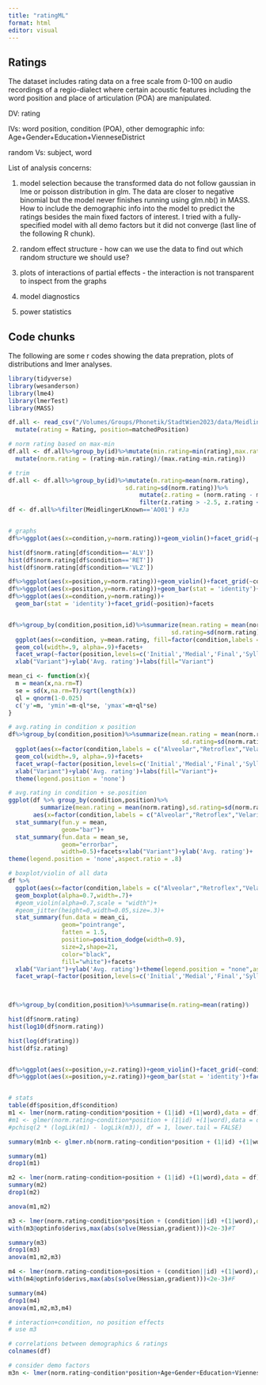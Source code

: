 ```yaml
---
title: "ratingML"
format: html
editor: visual
---
```


## Ratings

The dataset includes rating data on a free scale from 0-100 on audio recordings of a regio-dialect where certain acoustic features including the word position and place of articulation (POA) are manipulated.

DV: rating

IVs: word position, condition (POA), other demographic info: Age+Gender+Education+VienneseDistrict

random Vs: subject, word

List of analysis concerns:

1.  model selection because the transformed data do not follow gaussian in lme or poisson distribution in glm. The data are closer to negative binomial but the model never finishes running using glm.nb() in MASS.
How to include the demographic info into the model to predict the ratings besides the main fixed factors of interest.
I tried with a fully-specified model with all demo factors but it did not converge (last line of the following R chunk).

2.  random effect structure - how can we use the data to find out which random structure we should use?
3. plots of interactions of partial effects - the interaction is not transparent to inspect from the graphs
4. model diagnostics
5. power statistics

## Code chunks

The following are some r codes showing the data prepration, plots of distributions and lmer analyses.

```r
library(tidyverse)
library(wesanderson)
library(lme4)
library(lmerTest)
library(MASS)

df.all <- read_csv("/Volumes/Groups/Phonetik/StadtWien2023/data/MeidlingerLDataWithPositionFULLandENGLISH.csv")%>%
  mutate(rating = Rating, position=matchedPosition)

# norm rating based on max-min
df.all <- df.all%>%group_by(id)%>%mutate(min.rating=min(rating),max.rating=max(rating))%>%
  mutate(norm.rating = (rating-min.rating)/(max.rating-min.rating))

# trim
df.all <- df.all%>%group_by(id)%>%mutate(m.rating=mean(norm.rating),
                                 sd.rating=sd(norm.rating))%>%
                                     mutate(z.rating = (norm.rating - m.rating)/sd.rating) %>%
                                     filter(z.rating > -2.5, z.rating < 2.5)
df <- df.all%>%filter(MeidlingerLKnown=='AO01') #Ja


# graphs  
df%>%ggplot(aes(x=condition,y=norm.rating))+geom_violin()+facet_grid(~position)

hist(df$norm.rating[df$condition=='ALV'])
hist(df$norm.rating[df$condition=='RET'])
hist(df$norm.rating[df$condition=='VLZ'])

df%>%ggplot(aes(x=position,y=norm.rating))+geom_violin()+facet_grid(~condition)
df%>%ggplot(aes(x=position,y=norm.rating))+geom_bar(stat = 'identity')+facet_grid(~condition)
df%>%ggplot(aes(x=condition,y=norm.rating))+
  geom_bar(stat = 'identity')+facet_grid(~position)+facets


df%>%group_by(condition,position,id)%>%summarize(mean.rating = mean(norm.rating),
                                              sd.rating=sd(norm.rating))%>%
  ggplot(aes(x=condition, y=mean.rating, fill=factor(condition,labels = c("Alveolar","Retroflex","Velarized"))))+
  geom_col(width=.9, alpha=.9)+facets+
  facet_wrap(~factor(position,levels=c('Initial','Medial','Final','Syllabic')))+
  xlab("Variant")+ylab('Avg. rating')+labs(fill="Variant")

mean_ci <- function(x){
  m = mean(x,na.rm=T)
  se = sd(x,na.rm=T)/sqrt(length(x))
  ql = qnorm(1-0.025)
  c('y'=m, 'ymin'=m-ql*se, 'ymax'=m+ql*se)
}

# avg.rating in condition x position
df%>%group_by(condition,position)%>%summarize(mean.rating = mean(norm.rating),
                                                 sd.rating=sd(norm.rating))%>%
  ggplot(aes(x=factor(condition,labels = c("Alveolar","Retroflex","Velarized")), y=mean.rating, fill=condition))+
  geom_col(width=.9, alpha=.9)+facets+
  facet_wrap(~factor(position,levels=c('Initial','Medial','Final','Syllabic')))+
  xlab("Variant")+ylab('Avg. rating')+labs(fill="Variant")+
  theme(legend.position = 'none')

# avg.rating in condition + se.position
ggplot(df %>% group_by(condition,position)%>%
         summarize(mean.rating = mean(norm.rating),sd.rating=sd(norm.rating)),
       aes(x=factor(condition,labels = c("Alveolar","Retroflex","Velarized")), fill=condition, y=mean.rating))+
  stat_summary(fun.y = mean, 
               geom="bar")+
  stat_summary(fun.data = mean_se,
               geom="errorbar", 
               width=0.5)+facets+xlab("Variant")+ylab('Avg. rating')+
theme(legend.position = 'none',aspect.ratio = .8)

# boxplot/violin of all data
df %>%
  ggplot(aes(x=factor(condition,labels = c("Alveolar","Retroflex","Velarized")), y=norm.rating,fill=factor(condition,labels = c("Alveolar","Retroflex","Velarized"))))+
  geom_boxplot(alpha=0.7,width=.7)+
  #geom_violin(alpha=0.7,scale = "width")+
  #geom_jitter(height=0,width=0.05,size=.3)+
  stat_summary(fun.data = mean_ci,
               geom="pointrange", 
               fatten = 1.5,
               position=position_dodge(width=0.9),
               size=2,shape=21,
               color="black",
               fill="white")+facets+
  xlab("Variant")+ylab('Avg. rating')+theme(legend.position = "none",aspect.ratio = .8)+
  facet_wrap(~factor(position,levels=c('Initial','Medial','Final','Syllabic')))
  


df%>%group_by(condition,position)%>%summarise(m.rating=mean(rating))

hist(df$norm.rating)
hist(log10(df$norm.rating))

hist(log(df$rating))
hist(df$z.rating)


df%>%ggplot(aes(x=position,y=z.rating))+geom_violin()+facet_grid(~condition)
df%>%ggplot(aes(x=position,y=z.rating))+geom_bar(stat = 'identity')+facet_grid(~condition)


# stats
table(df$position,df$condition)
m1 <- lmer(norm.rating~condition*position + (1|id) +(1|word),data = df)
#m1 <- glmer(norm.rating~condition*position + (1|id) +(1|word),data = df,family = 'poisson')
#pchisq(2 * (logLik(m1) - logLik(m3)), df = 1, lower.tail = FALSE)

summary(m1nb <- glmer.nb(norm.rating~condition*position + (1|id) +(1|word),data = df))

summary(m1)
drop1(m1)

m2 <- lmer(norm.rating~condition+position + (1|id) +(1|word),data = df)
summary(m2)
drop1(m2)

anova(m1,m2)

m3 <- lmer(norm.rating~condition*position + (condition||id) +(1|word),data = df)
with(m3@optinfo$derivs,max(abs(solve(Hessian,gradient)))<2e-3)#T

summary(m3)
drop1(m3)
anova(m1,m2,m3)

m4 <- lmer(norm.rating~condition+position + (condition||id) +(1|word),data = df)
with(m4@optinfo$derivs,max(abs(solve(Hessian,gradient)))<2e-3)#F

summary(m4)
drop1(m4)
anova(m1,m2,m3,m4)

# interaction+condition, no position effects
# use m3

# correlations between demographics & ratings
colnames(df)

# consider demo factors
m3n <- lmer(norm.rating~condition*position+Age+Gender+Education+VienneseDistrict+ (condition||id) +(1|word),data = df)

```

